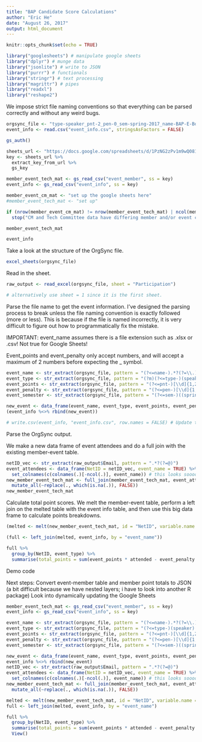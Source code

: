 ```yaml
---
title: "BAP Candidate Score Calculations"
author: "Eric He"
date: "August 26, 2017"
output: html_document
---
```


```r
knitr::opts_chunk$set(echo = TRUE)
```

```r
library("googlesheets") # manipulate google sheets
library("dplyr") # munge data
library("jsonlite") # write to JSON
library("purrr") # functionals
library("stringr") # text processing
library("magrittr") # pipes
library("readxl")
library("reshape2")
```

We impose strict file naming conventions so that everything can be parsed correctly and without any weird bugs.

```r
orgsync_file <- "type-speaker_pnt-2_pen-0_sem-spring-2017_name-BAP-E-Board-Elections-Participation.xlsx"
event_info <- read.csv("event_info.csv", stringsAsFactors = FALSE)

gs_auth()
```

```r
sheets_url <- "https://docs.google.com/spreadsheets/d/1PzNG2zPv1m9wQ081_0A9Y89MlQrd_yzRdaeC7ZPlwCc/edit#gid=0"
key <- sheets_url %>%
  extract_key_from_url %>%
  gs_key

member_event_tech_mat <- gs_read_csv("event_member", ss = key)
event_info <- gs_read_csv("event_info", ss = key)

member_event_cm_mat <- "set up the google sheets here"
#member_event_tech_mat <- "set up"

if (nrow(member_event_cm_mat) != nrow(member_event_tech_mat) | ncol(member_event_cm_mat) != ncol(member_event_tech_mat)){ 
  stop("CM and Tech Committee data have differing member and/or event counts")}
```

```r
member_event_tech_mat
```

```r
event_info
```

Take a look at the structure of the OrgSync file.

```r
excel_sheets(orgsync_file)
```

Read in the sheet.

```r
raw_output <- read_excel(orgsync_file, sheet = "Participation")

# alternatively use sheet = 1 since it is the first sheet.
```

Parse the file name to get the event information. I've designed the parsing process to break unless the file naming convention is exactly followed (more or less). This is because if the file is named incorrectly, it is very difficult to figure out how to programmatically fix the mistake.

IMPORTANT: event_name assumes there is a file extension such as .xlsx or .csv! Not true for Google Sheets!

Event_points and event_penalty only accept numbers, and will accept a maximum of 2 numbers before expecting the _ symbol.

```r
event_name <- str_extract(orgsync_file, pattern = "(?<=name-).*?(?=\\.)") %>% str_to_lower()
event_type <- str_extract(orgsync_file, pattern = "(?m)(?<=type-)(speaker)|(community)|(social)(?=_)") %>% str_to_lower()
event_points <- str_extract(orgsync_file, pattern = "(?<=pnt-)[\\d]{1,2}(?=_)") %>% as.numeric
event_penalty <- str_extract(orgsync_file, pattern = "(?<=pen-)[\\d]{1,2}(?=_)") %>% as.numeric
event_semester <- str_extract(orgsync_file, pattern = "(?<=sem-)((spring)|(fall))-[\\d]+(?=_)") %>% str_to_lower

new_event <- data_frame(event_name, event_type, event_points, event_penalty, event_semester)
(event_info %<>% rbind(new_event))

# write.csv(event_info, "event_info.csv", row.names = FALSE) # Update this code to just edit the Google Sheets
```

Parse the OrgSync output.

We make a new data frame of event attendees and do a full join with the existing member-event table.

```r
netID_vec <- str_extract(raw_output$Email, pattern = ".*?(?=@)")
event_attendees <- data_frame(NetID = netID_vec, event_name = TRUE) %>% # data frame does not look in global env for event_name variable
  set_colnames(c(colnames(.)[-ncol(.)], event_name)) # this looks soooo ugly
new_member_event_tech_mat <- full_join(member_event_tech_mat, event_attendees, by = "NetID") %>%
  mutate_all(~replace(., which(is.na(.)), FALSE))
new_member_event_tech_mat
```

Calculate total point scores.
We melt the member-event table, perform a left join on the melted table with the event info table, and then use this big data frame to calculate points breakdowns.

```r
(melted <- melt(new_member_event_tech_mat, id = "NetID", variable.name = "event_name", value.name = "attended"))
```

```r
(full <- left_join(melted, event_info, by = "event_name"))
```

```r
full %>%
  group_by(NetID, event_type) %>%
  summarise(total_points = sum(event_points * attended - event_penalty * !attended))
```

Demo code

Next steps: Convert event-member table and member point totals to JSON (a bit difficult because we have nested layers; i have to look into another R package)
Look into dynamically updating the Google Sheets


```r
member_event_tech_mat <- gs_read_csv("event_member", ss = key)
event_info <- gs_read_csv("event_info", ss = key)

event_name <- str_extract(orgsync_file, pattern = "(?<=name-).*?(?=\\.)") %>% str_to_lower()
event_type <- str_extract(orgsync_file, pattern = "(?<=type-)(speaker)|(community)|(social)(?=_)") %>% str_to_lower()
event_points <- str_extract(orgsync_file, pattern = "(?<=pnt-)[\\d]{1,2}(?=_)") %>% as.numeric
event_penalty <- str_extract(orgsync_file, pattern = "(?<=pen-)[\\d]{1,2}(?=_)") %>% as.numeric
event_semester <- str_extract(orgsync_file, pattern = "(?<=sem-)((spring)|(fall))-[\\d]+(?=_)") %>% str_to_lower

new_event <- data_frame(event_name, event_type, event_points, event_penalty, event_semester)
event_info %<>% rbind(new_event)
netID_vec <- str_extract(raw_output$Email, pattern = ".*?(?=@)")
event_attendees <- data_frame(NetID = netID_vec, event_name = TRUE) %>% # data frame does not look in global env for event_name variable
  set_colnames(c(colnames(.)[-ncol(.)], event_name)) # this looks soooo ugly
new_member_event_tech_mat <- full_join(member_event_tech_mat, event_attendees, by = "NetID") %>%
  mutate_all(~replace(., which(is.na(.)), FALSE))

melted <- melt(new_member_event_tech_mat, id = "NetID", variable.name = "event_name", value.name = "attended")
full <- left_join(melted, event_info, by = "event_name")

full %>%
  group_by(NetID, event_type) %>%
  summarise(total_points = sum(event_points * attended - event_penalty * !attended)) %>%
  View()
```